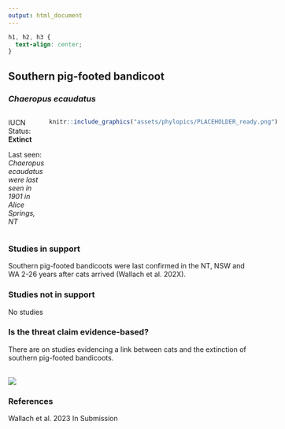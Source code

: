 ```yaml
---
output: html_document
---
```

```css
h1, h2, h3 {
  text-align: center;
}
```

## **Southern pig-footed bandicoot**
### *Chaeropus ecaudatus*

:::: {style="display: grid; grid-template-columns: 1fr 1fr; grid-column-gap: 10px;"}

::: {}

IUCN Status: **Extinct**

Last seen: *Chaeropus ecaudatus were last seen in 1901 in Alice Springs, NT*
:::

::: {}
  ```r
  knitr::include_graphics("assets/phylopics/PLACEHOLDER_ready.png")
  ```
:::

::::

### Studies in support

Southern pig-footed bandicoots were last confirmed in the NT, NSW and WA 2-26 years after cats arrived (Wallach et al. 202X).

### Studies not in support

No studies

### Is the threat claim evidence-based?

There are on studies evidencing a link between cats and the extinction of southern pig-footed bandicoots.
<br>
<br>

![](assets/figures/Main_Evidence_Cat_Chaeropus ecaudatus.png)

### References

Wallach et al. 2023 In Submission

